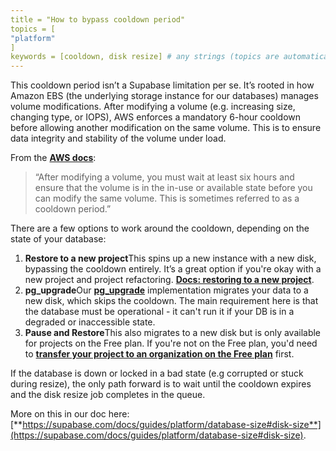 ```yaml
---
title = "How to bypass cooldown period"
topics = [
"platform"
]
keywords = [cooldown, disk resize] # any strings (topics are automatically added so no need to duplicate)
---
```


This cooldown period isn’t a Supabase limitation per se. It’s rooted in how Amazon EBS (the underlying storage instance for our databases) manages volume modifications. After modifying a volume (e.g. increasing size, changing type, or IOPS), AWS enforces a mandatory 6-hour cooldown before allowing another modification on the same volume. This is to ensure data integrity and stability of the volume under load.

From the [**AWS docs**](https://docs.aws.amazon.com/AWSEC2/latest/APIReference/API_ModifyVolume.html):

> “After modifying a volume, you must wait at least six hours and ensure that the volume is in the in-use or available state before you can modify the same volume. This is sometimes referred to as a cooldown period.”

There are a few options to work around the cooldown, depending on the state of your database:

1.  **Restore to a new project**This spins up a new instance with a new disk, bypassing the cooldown entirely. It’s a great option if you're okay with a new project and project refactoring. [**Docs: restoring to a new project**](https://supabase.com/docs/guides/platform/backups#restore-to-a-new-project).
2.  **pg_upgrade**Our [**pg_upgrade**](https://supabase.com/docs/guides/platform/upgrading) implementation migrates your data to a new disk, which skips the cooldown. The main requirement here is that the database must be operational - it can't run it if your DB is in a degraded or inaccessible state.
3.  **Pause and Restore**This also migrates to a new disk but is only available for projects on the Free plan. If you're not on the Free plan, you'd need to [**transfer your project to an organization on the Free plan**](https://supabase.com/docs/guides/platform/project-transfer) first.

If the database is down or locked in a bad state (e.g corrupted or stuck during resize), the only path forward is to wait until the cooldown expires and the disk resize job completes in the queue.

More on this in our doc here: [**https://supabase.com/docs/guides/platform/database-size#disk-size**](https://supabase.com/docs/guides/platform/database-size#disk-size).
